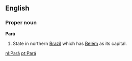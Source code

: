 ==English==

===Proper noun===
'''Pará'''

#State in northern [[Brazil]] which has [[Belém]] as its capital.

[[nl:Pará]]
[[pt:Pará]]